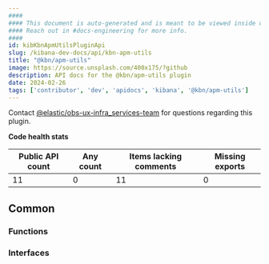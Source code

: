 ```yaml
---
####
#### This document is auto-generated and is meant to be viewed inside our experimental, new docs system.
#### Reach out in #docs-engineering for more info.
####
id: kibKbnApmUtilsPluginApi
slug: /kibana-dev-docs/api/kbn-apm-utils
title: "@kbn/apm-utils"
image: https://source.unsplash.com/400x175/?github
description: API docs for the @kbn/apm-utils plugin
date: 2024-02-26
tags: ['contributor', 'dev', 'apidocs', 'kibana', '@kbn/apm-utils']
---
```




Contact [@elastic/obs-ux-infra_services-team](https://github.com/orgs/elastic/teams/obs-ux-infra_services-team) for questions regarding this plugin.

**Code health stats**

| Public API count  | Any count | Items lacking comments | Missing exports |
|-------------------|-----------|------------------------|-----------------|
| 11 | 0 | 11 | 0 |

## Common

### Functions
<DocDefinitionList data={kbnApmUtilsObj.common.functions}/>

### Interfaces
<DocDefinitionList data={kbnApmUtilsObj.common.interfaces}/>

